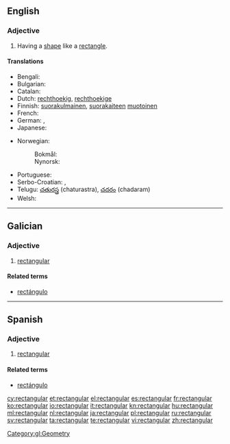 ==English==

===Adjective===
{{head|en|adjective}}

# Having a [[shape]] like a [[rectangle]].

====Translations====
{{trans-top|having a shape like a rectangle}}
* Bengali: {{t-|bn|আয়তক্ষেত্রাকৃতি}}
* Bulgarian: {{t-|bg|правоъгълен|m|tr=pravoǎ̀gǎlen|sc=Cyrl}}
* Catalan: {{t|ca|rectangular}}
* Dutch: [[rechthoekig]], [[rechthoekige]]
* Finnish: [[suorakulmainen]], [[suorakaide|suorakaiteen]] [[muotoinen]]
* French: {{t+|fr|rectangulaire}}
* German: {{t+|de|rechteckig}}, {{t+|de|rechtwinklig}}
* Japanese: {{t-|ja|直角の|tr=chokkaku no|sc=Jpan}}
{{trans-mid}}
* Norwegian:
*: Bokmål: {{t-|nb|rektangulær}}
*: Nynorsk: {{t-|nn|rektangulær}}
* Portuguese: {{t+|pt|retangular|m|f}}
* Serbo-Croatian: {{t-|sh|u obliku pravougaonika}}, {{t-|sh|pravougaoni}}
* Telugu: [[చతురస్త్ర]] (chaturastra), [[చదరం]] (chadaram)
* Welsh: {{t-|cy|cyfongl}}
{{trans-bottom}}

----

==Galician==

===Adjective===
{{gl-adj|f=rectangular|pl=rectangulares}}

# [[#English|rectangular]]

====Related terms====
* [[rectángulo]]

[[Category:gl:Geometry]]

----

==Spanish==

===Adjective===
{{es-adj|pl=rectangulares}}

# [[#English|rectangular]]

====Related terms====
* [[rectángulo]]

[[cy:rectangular]]
[[et:rectangular]]
[[el:rectangular]]
[[es:rectangular]]
[[fr:rectangular]]
[[ko:rectangular]]
[[io:rectangular]]
[[it:rectangular]]
[[kn:rectangular]]
[[hu:rectangular]]
[[ml:rectangular]]
[[nl:rectangular]]
[[ja:rectangular]]
[[pl:rectangular]]
[[ru:rectangular]]
[[sv:rectangular]]
[[ta:rectangular]]
[[te:rectangular]]
[[vi:rectangular]]
[[zh:rectangular]]